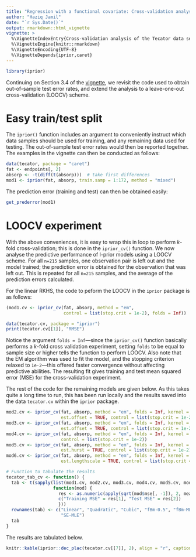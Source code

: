 ```yaml
---
title: "Regression with a functional covariate: Cross-validation analysis of the Tecator data set"
author: "Haziq Jamil"
date: "`r Sys.Date()`"
output: rmarkdown::html_vignette
vignette: >
  %\VignetteIndexEntry{Cross-validation analysis of the Tecator data set}
  %\VignetteEngine{knitr::rmarkdown}
  %\VignetteEncoding{UTF-8}
  %\VignetteDepends{iprior,caret}
---
```


```r
library(iprior)
```

Continuing on Section 3.4 of the [vignette](http://phd.haziqj.ml/iprior_paper.pdf), we revisit the code used to obtain out-of-sample test error rates, and extend the analysis to a leave-one-out cross-validation (LOOCV) scheme.

# Easy train/test split

The `iprior()` function includes an argument to conveniently instruct which data samples should be used for training, and any remaining data used for testing. 
The out-of-sample test error rates would then be reported together.
The examples in the vignette can then be conducted as follows:

```r
data(tecator, package = "caret")
fat <- endpoints[, 2]
absorp <- -t(diff(t(absorp)))  # take first differences
mod1 <- iprior(fat, absorp, train.samp = 1:172, method = "mixed")
```

The prediction error (training and test) can then be obtained easily:

```r
get_prederror(mod1)
```

# LOOCV experiment

With the above conveniences, it is easy to wrap this in loop to perform $k$-fold cross-validation; this is done in the `iprior_cv()` function.
We now analyse the predictive performance of I-prior models using a LOOCV scheme. 
For all `n=215` samples, one observation pair is left out and the model trained; the prediction error is obtained for the observation that was left out.
This is repeated for all `n=215` samples, and the average of the prediction errors calculated.

For the linear RKHS, the code to peform the LOOCV in the `iprior` package is as follows:
```r
(mod1.cv <- iprior_cv(fat, absorp, method = "em",
                      control = list(stop.crit = 1e-2), folds = Inf))
```
```r
data(tecator.cv, package = "iprior")
print(tecator.cv[[1]], "RMSE")
```
Notice the argument `folds = Inf`---since the `iprior_cv()` function basically performs a $k$-fold cross validation experiment, setting `folds` to be equal to sample size or higher tells the function to perform LOOCV.
Also note that the EM algorithm was used to fit the model, and the stopping criterion relaxed to `1e-2`---this offered faster convergence without affecting predictive abilities.
The resulting fit gives training and test mean squared error (MSE) for the cross-validation experiment.

The rest of the code for the remaining models are given below.
As this takes quite a long time to run, this has been run locally and the results saved into the data `tecator.cv` within the `iprior` package. 

```r
mod2.cv <- iprior_cv(fat, absorp, method = "em", folds = Inf, kernel = "poly2",
                     est.offset = TRUE, control = list(stop.crit = 1e-2))
mod3.cv <- iprior_cv(fat, absorp, method = "em", folds = Inf, kernel = "poly3",
                     est.offset = TRUE, control = list(stop.crit = 1e-2))
mod4.cv <- iprior_cv(fat, absorp, method = "em", folds = Inf, kernel = "fbm",
                     control = list(stop.crit = 1e-2))
mod5.cv <- iprior_cv(fat, absorp, method = "em", folds = Inf, kernel = "fbm",
                     est.hurst = TRUE, control = list(stop.crit = 1e-2))
mod6.cv <- iprior_cv(fat, absorp, method = "em", folds = Inf, kernel = "se",
                     est.lengthscale = TRUE, control = list(stop.crit = 1e-2))

# Function to tabulate the results
tecator_tab_cv <- function() {
  tab <- t(sapply(list(mod1.cv, mod2.cv, mod3.cv, mod4.cv, mod5.cv, mod6.cv),
                  function(mod) {
                    res <- as.numeric(apply(sqrt(mod$mse[, -1]), 2, mean))
                    c("Training MSE" = res[1], "Test MSE" = res[2])
                    }))
  rownames(tab) <- c("Linear", "Quadratic", "Cubic", "fBm-0.5", "fBm-MLE",
                     "SE-MLE")
  tab
}
```

The results are tabulated below.

```r
knitr::kable(iprior::dec_plac(tecator.cv[[7]], 2), align = "r", caption = "Results for the LOOCV experiment for various I-prior models.")
```
